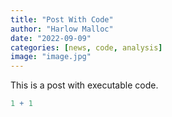 ```yaml
---
title: "Post With Code"
author: "Harlow Malloc"
date: "2022-09-09"
categories: [news, code, analysis]
image: "image.jpg"
---
```


This is a post with executable code.

```r
1 + 1
```

